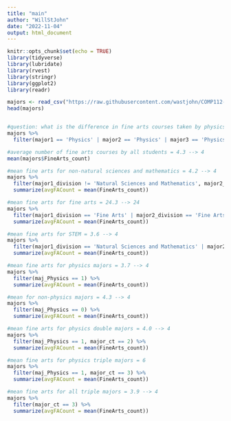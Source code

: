 ```yaml
---
title: "main"
author: "WillStJohn"
date: "2022-11-04"
output: html_document
---
```


```r
knitr::opts_chunk$set(echo = TRUE)
library(tidyverse)
library(lubridate)
library(rvest)
library(stringr)
library(ggplot2)
library(readr)
```

```r
majors <- read_csv("https://raw.githubusercontent.com/wastjohn/COMP112-Final/main/majordata.csv") #once project is done, the repo could be published and the link would change to the scraped from the web
head(majors)


#question: what is the difference in fine arts courses taken by physics triple majors
majors %>%
  filter(major1 == 'Physics' | major2 == 'Physics' | major3 == 'Physics', major_ct == 3)

#average number of fine arts courses by all students = 4.3 --> 4
mean(majors$FineArts_count)

#mean fine arts for non-natural sciences and mathematics = 4.2 --> 4
majors %>%
  filter(major1_division != 'Natural Sciences and Mathematics', major2_division != 'Natural Sciences and Mathematics', major3_division != 'Natural Sciences and Mathematics') %>%
  summarize(avgFACount = mean(FineArts_count))

#mean fine arts for fine arts = 24.3 --> 24
majors %>%
  filter(major1_division == 'Fine Arts' | major2_division == 'Fine Arts' | major3_division == 'Fine Arts') %>%
  summarize(avgFACount = mean(FineArts_count))

#mean fine arts for STEM = 3.6 --> 4
majors %>%
  filter(major1_division == 'Natural Sciences and Mathematics' | major2_division == 'Natural Sciences and Mathematics' | major3_division == 'Natural Sciences and Mathematics') %>%
  summarize(avgFACount = mean(FineArts_count))

#mean fine arts for physics majors = 3.7 --> 4
majors %>%
  filter(maj_Physics == 1) %>%
  summarize(avgFACount = mean(FineArts_count))

#mean for non-physics majors = 4.3 --> 4
majors %>%
  filter(maj_Physics == 0) %>%
  summarize(avgFACount = mean(FineArts_count))

#mean fine arts for physics double majors = 4.0 --> 4
majors %>%
  filter(maj_Physics == 1, major_ct == 2) %>%
  summarize(avgFACount = mean(FineArts_count))

#mean fine arts for physics triple majors = 6
majors %>%
  filter(maj_Physics == 1, major_ct == 3) %>%
  summarize(avgFACount = mean(FineArts_count))

#mean fine arts for all triple majors = 3.9 --> 4
majors %>%
  filter(major_ct == 3) %>%
  summarize(avgFACount = mean(FineArts_count))
```





